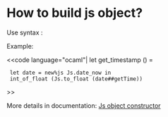 =How to build js object?=

Use syntax {{{new%js}}}:

Example:

<<code language="ocaml"|
let get_timestamp () =
  let date = new%js Js.date_now in
  int_of_float (Js.to_float (date##getTime))
>>

More details in documentation: [[wiki(72):js_of_ocaml/api/Js#2_Objectconstructors|Js object constructor]]
